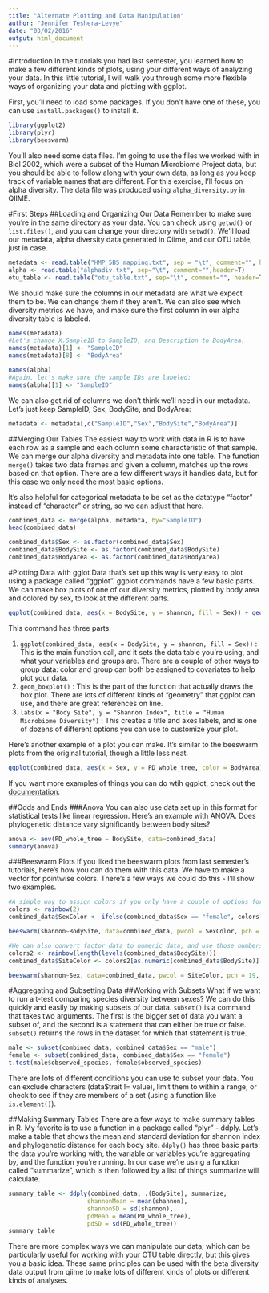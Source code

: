 ```yaml
---
title: "Alternate Plotting and Data Manipulation"
author: "Jennifer Teshera-Levye"
date: "03/02/2016"
output: html_document
---
```

#Introduction
In the tutorials you had last semester, you learned how to make a few different kinds of plots, using your different ways of analyzing your data. In this little tutorial, I will walk you through some more flexible ways of organizing your data and plotting with ggplot. 

First, you'll need to load some packages. If you don't have one of these, you can use `install.packages()` to install it. 

```r
library(ggplot2)
library(plyr)
library(beeswarm)
```

You'll also need some data files. I'm going to use the files we worked with in Biol 2002, which were a subset of the Human Microbiome Project data, but you should be able to follow along with your own data, as long as you keep track of variable names that are different. For this exercise, I'll focus on alpha diversity. The data file was produced using `alpha_diversity.py` in QIIME. 

#First Steps
##Loading and Organizing Our Data
Remember to make sure you're in the same directory as your data. You can check using `getwd()` or `list.files()`, and you can change your directory with `setwd()`. We'll load our metadata, alpha diversity data generated in Qiime, and our OTU table, just in case. 

```r
metadata <- read.table("HMP_5BS_mapping.txt", sep = "\t", comment="", header=T, as.is=T)
alpha <- read.table("alphadiv.txt", sep="\t", comment="",header=T)
otu_table <- read.table("otu_table.txt", sep="\t", comment="", header=T, skip=1, as.is=T, check.names=F)
```

We should make sure the columns in our metadata are what we expect them to be. We can change them if they aren't. We can also see which diversity metrics we have, and make sure the first column in our alpha diversity table is labeled. 

```r
names(metadata)
#Let's change X.SampleID to SampleID, and Description to BodyArea. 
names(metadata)[1] <- "SampleID"
names(metadata)[8] <- "BodyArea"

names(alpha)
#Again, let's make sure the sample IDs are labeled: 
names(alpha)[1] <- "SampleID"
```

We can also get rid of columns we don't think we'll need in our metadata. Let's just keep SampleID, Sex, BodySite, and BodyArea: 
```r
metadata <- metadata[,c("SampleID","Sex","BodySite","BodyArea")]
```

##Merging Our Tables
The easiest way to work with data in R is to have each row as a sample and each column some characteristic of that sample. We can merge our alpha diversity and metadata into one table. The function `merge()` takes two data frames and given a column, matches up the rows based on that option. There are a few different ways it handles data, but for this case we only need the most basic options.

It's also helpful for categorical metadata to be set as the datatype "factor" instead of "character" or string, so we can adjust that here. 

```r
combined_data <- merge(alpha, metadata, by="SampleID")
head(combined_data)

combined_data$Sex <- as.factor(combined_data$Sex)
combined_data$BodySite <- as.factor(combined_data$BodySite)
combined_data$BodyArea <- as.factor(combined_data$BodyArea)
```

#Plotting Data with gglot
Data that's set up this way is very easy to plot using a package called "ggplot". ggplot commands have a few basic parts. We can make box plots of one of our diversity metrics, plotted by body area and colored by sex, to look at the different parts. 

```r
ggplot(combined_data, aes(x = BodySite, y = shannon, fill = Sex)) + geom_boxplot() + labs(x = "Body Site", y = "Shannon Index", title = "Human Microbiome Diversity")
```
This command has three parts: 

1. `ggplot(combined_data, aes(x = BodySite, y = shannon, fill = Sex))` : This is the main function call, and it sets the data table you're using, and what your variables and groups are. There are a couple of other ways to group data: color and group can both be assigned to covariates to help plot your data. 
2. `geom_boxplot()` : This is the part of the function that actually draws the box plot. There are lots of different kinds of "geometry" that ggplot can use, and there are great references on line. 
3. `labs(x = "Body Site", y = "Shannon Index", title = "Human Microbiome Diversity")` : This creates a title and axes labels, and is one of dozens of different options you can use to customize your plot. 

Here's another example of a plot you can make. It's similar to the beeswarm plots from the original tutorial, though a little less neat. 

```r
ggplot(combined_data, aes(x = Sex, y = PD_whole_tree, color = BodyArea)) + geom_jitter(height=0, width = 0.25)
```

If you want more examples of things you can do wtih ggplot, check out the [documentation](http://docs.ggplot2.org/current/).

##Odds and Ends
###Anova
You can also use data set up in this format for statistical tests like linear regression. Here's an example with ANOVA. Does phylogenetic distance vary significantly between body sites? 
```r
anova <- aov(PD_whole_tree ~ BodySite, data=combined_data)
summary(anova)
```

###Beeswarm Plots
If you liked the beeswarm plots from last semester's tutorials, here's how you can do them with this data. We have to make a vector for pointwise colors. There's a few ways we could do this - I'll show two examples. 
```r
#A simple way to assign colors if you only have a couple of options for a particular category. We'll assign color for Sex this way, since there are only two choices labeled. 
colors <- rainbow(2)
combined_data$SexColor <- ifelse(combined_data$Sex == "female", colors[1], colors[2])

beeswarm(shannon~BodySite, data=combined_data, pwcol = SexColor, pch = 19, labels = c('LRC','MV','SAL','ST','SP'), xlab = "Body Site", ylab = "Shannon Index")

#We can also convert factor data to numeric data, and use those numbers to pick colors from a list. Let's say we don't know how many body sites there are when we set up our colors. 
colors2 <- rainbow(length(levels(combined_data$BodySite)))
combined_data$SiteColor <- colors2[as.numeric(combined_data$BodySite)]

beeswarm(shannon~Sex, data=combined_data, pwcol = SiteColor, pch = 19, xlab = "Sex", ylab = "Shannon Index")
```

#Aggregating and Subsetting Data
##Working with Subsets
What if we want to run a t-test comparing species diversity between sexes? We can do this quickly and easily by making subsets of our data. `subset()` is a command that takes two arguments. The first is the bigger set of data you want a subset of, and the second is a statement that can either be true or false. `subset()` returns the rows in the dataset for which that statement is true.
```r
male <- subset(combined_data, combined_data$Sex == "male")
female <- subset(combined_data, combined_data$Sex == "female")
t.test(male$observed_species, female$observed_species)
```

There are lots of different conditions you can use to subset your data. You can exclude characters (data$trait != value), limit them to within a range, or check to see if they are members of a set (using a function like `is.element()`). 

##Making Summary Tables
There are a few ways to make summary tables in R. My favorite is to use a function in a package called "plyr" - ddply. Let's make a table that shows the mean and standard deviation for shannon index and phylogenetic distance for each body site. `ddply()` has three basic parts: the data you're working with, the variable or variables you're aggregating by, and the function you're running. In our case we're using a function called "summarize", which is then followed by a list of things summarize will calculate. 

```r
summary_table <- ddply(combined_data, .(BodySite), summarize,
                      shannonMean = mean(shannon),
                      shannonSD = sd(shannon),
                      pdMean = mean(PD_whole_tree),
                      pdSD = sd(PD_whole_tree))
summary_table
```

There are more complex ways we can manipulate our data, which can be particularly useful for working with your OTU table directly, but this gives you a basic idea. These same principles can be used with the beta diversity data output from qiime to make lots of different kinds of plots or different kinds of analyses. 
